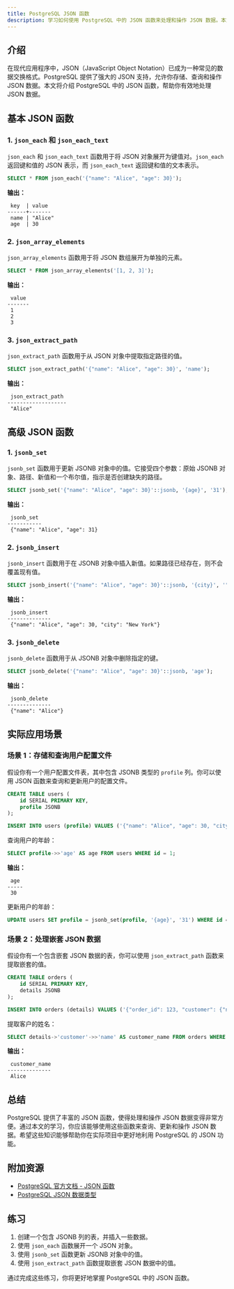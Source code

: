 ```yaml
---
title: PostgreSQL JSON 函数
description: 学习如何使用 PostgreSQL 中的 JSON 函数来处理和操作 JSON 数据。本文适合初学者，包含详细的代码示例和实际应用场景。
---
```


## 介绍

在现代应用程序中，JSON（JavaScript Object Notation）已成为一种常见的数据交换格式。PostgreSQL 提供了强大的 JSON 支持，允许你存储、查询和操作 JSON 数据。本文将介绍 PostgreSQL 中的 JSON 函数，帮助你有效地处理 JSON 数据。

## 基本 JSON 函数

### 1. `json_each` 和 `json_each_text`

`json_each` 和 `json_each_text` 函数用于将 JSON 对象展开为键值对。`json_each` 返回键和值的 JSON 表示，而 `json_each_text` 返回键和值的文本表示。

```sql
SELECT * FROM json_each('{"name": "Alice", "age": 30}');
```

**输出：**
```
 key  | value
------+-------
 name | "Alice"
 age  | 30
```

### 2. `json_array_elements`

`json_array_elements` 函数用于将 JSON 数组展开为单独的元素。

```sql
SELECT * FROM json_array_elements('[1, 2, 3]');
```

**输出：**
```
 value
-------
 1
 2
 3
```

### 3. `json_extract_path`

`json_extract_path` 函数用于从 JSON 对象中提取指定路径的值。

```sql
SELECT json_extract_path('{"name": "Alice", "age": 30}', 'name');
```

**输出：**
```
 json_extract_path
-------------------
 "Alice"
```

## 高级 JSON 函数

### 1. `jsonb_set`

`jsonb_set` 函数用于更新 JSONB 对象中的值。它接受四个参数：原始 JSONB 对象、路径、新值和一个布尔值，指示是否创建缺失的路径。

```sql
SELECT jsonb_set('{"name": "Alice", "age": 30}'::jsonb, '{age}', '31');
```

**输出：**
```
 jsonb_set
-----------
 {"name": "Alice", "age": 31}
```

### 2. `jsonb_insert`

`jsonb_insert` 函数用于在 JSONB 对象中插入新值。如果路径已经存在，则不会覆盖现有值。

```sql
SELECT jsonb_insert('{"name": "Alice", "age": 30}'::jsonb, '{city}', '"New York"');
```

**输出：**
```
 jsonb_insert
--------------
 {"name": "Alice", "age": 30, "city": "New York"}
```

### 3. `jsonb_delete`

`jsonb_delete` 函数用于从 JSONB 对象中删除指定的键。

```sql
SELECT jsonb_delete('{"name": "Alice", "age": 30}'::jsonb, 'age');
```

**输出：**
```
 jsonb_delete
--------------
 {"name": "Alice"}
```

## 实际应用场景

### 场景 1：存储和查询用户配置文件

假设你有一个用户配置文件表，其中包含 JSONB 类型的 `profile` 列。你可以使用 JSON 函数来查询和更新用户的配置文件。

```sql
CREATE TABLE users (
    id SERIAL PRIMARY KEY,
    profile JSONB
);

INSERT INTO users (profile) VALUES ('{"name": "Alice", "age": 30, "city": "New York"}');
```

查询用户的年龄：

```sql
SELECT profile->>'age' AS age FROM users WHERE id = 1;
```

**输出：**
```
 age
-----
 30
```

更新用户的年龄：

```sql
UPDATE users SET profile = jsonb_set(profile, '{age}', '31') WHERE id = 1;
```

### 场景 2：处理嵌套 JSON 数据

假设你有一个包含嵌套 JSON 数据的表，你可以使用 `json_extract_path` 函数来提取嵌套的值。

```sql
CREATE TABLE orders (
    id SERIAL PRIMARY KEY,
    details JSONB
);

INSERT INTO orders (details) VALUES ('{"order_id": 123, "customer": {"name": "Alice", "age": 30}}');
```

提取客户的姓名：

```sql
SELECT details->'customer'->>'name' AS customer_name FROM orders WHERE id = 1;
```

**输出：**
```
 customer_name
--------------
 Alice
```

## 总结

PostgreSQL 提供了丰富的 JSON 函数，使得处理和操作 JSON 数据变得非常方便。通过本文的学习，你应该能够使用这些函数来查询、更新和操作 JSON 数据。希望这些知识能够帮助你在实际项目中更好地利用 PostgreSQL 的 JSON 功能。

## 附加资源

- [PostgreSQL 官方文档 - JSON 函数](https://www.postgresql.org/docs/current/functions-json.html)
- [PostgreSQL JSON 数据类型](https://www.postgresql.org/docs/current/datatype-json.html)

## 练习

1. 创建一个包含 JSONB 列的表，并插入一些数据。
2. 使用 `json_each` 函数展开一个 JSON 对象。
3. 使用 `jsonb_set` 函数更新 JSONB 对象中的值。
4. 使用 `json_extract_path` 函数提取嵌套 JSON 数据中的值。

通过完成这些练习，你将更好地掌握 PostgreSQL 中的 JSON 函数。